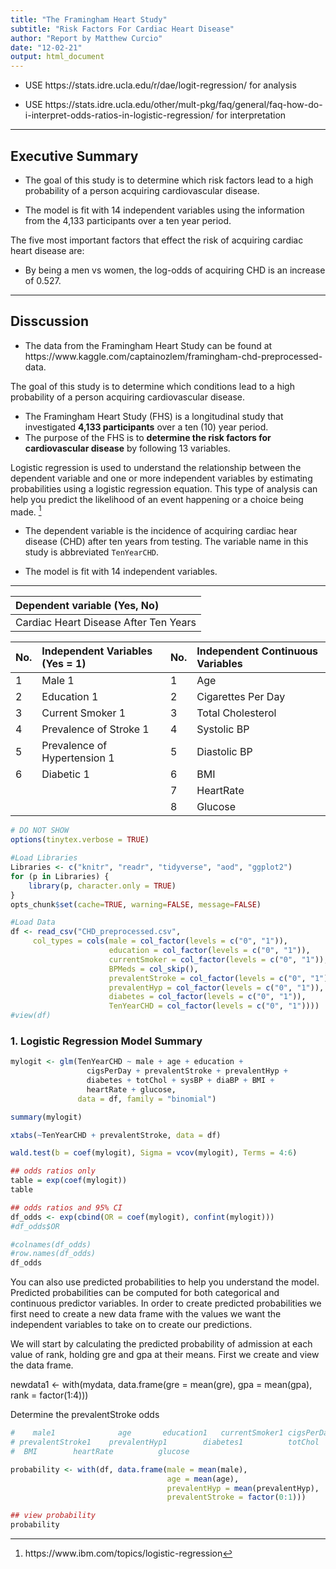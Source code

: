 ```yaml
---
title: "The Framingham Heart Study"
subtitle: "Risk Factors For Cardiac Heart Disease"
author: "Report by Matthew Curcio"
date: "12-02-21"
output: html_document
---
```



- USE https://stats.idre.ucla.edu/r/dae/logit-regression/
for analysis

- USE https://stats.idre.ucla.edu/other/mult-pkg/faq/general/faq-how-do-i-interpret-odds-ratios-in-logistic-regression/
for interpretation

---

## Executive Summary


- The goal of this study is to determine which risk factors lead to a high probability of a person acquiring cardiovascular disease.

- The model is fit with 14 independent variables using the information from the 4,133 participants over a ten year period.

The five most important factors that effect the risk of acquiring cardiac heart disease are:

- By being a men vs women, the log-odds of acquiring CHD is an increase of 0.527. 



--- 

## Disscussion


- The data from the Framingham Heart Study can be found at https://www.kaggle.com/captainozlem/framingham-chd-preprocessed-data.

The goal of this study is to determine which conditions lead to a high probability of a person acquiring cardiovascular disease.

- The Framingham Heart Study (FHS) is a longitudinal study that investigated **4,133 participants** over a ten (10) year period.
- The purpose of the FHS is to **determine the risk factors for cardiovascular disease** by following 13 variables.

Logistic regression is used to understand the relationship between the dependent variable and one or more independent variables by estimating probabilities using a logistic regression equation. This type of analysis can help you predict the likelihood of an event happening or a choice being made. [^2]

[^2]:https://www.ibm.com/topics/logistic-regression


- The dependent variable is the incidence of acquiring cardiac hear disease (CHD) after ten years from testing.  The variable name in this study is abbreviated `TenYearCHD`.

- The model is fit with 14 independent variables.

--- 
| Dependent variable (Yes, No)          | 
| :------------------------------------ | 
| Cardiac Heart Disease After Ten Years | 

| No. | Independent Variables (Yes = 1) | No. | Independent Continuous Variables |
| :-- | :------------------------------ | :-- | :------------------------------- |
| 1   | Male 1                          | 1   | Age                              |
| 2   | Education 1                     | 2   | Cigarettes Per Day               |
| 3   | Current Smoker 1                | 3   | Total Cholesterol                |
| 4   | Prevalence of Stroke 1          | 4   | Systolic BP                      |
| 5   | Prevalence of Hypertension 1    | 5   | Diastolic BP                     |
| 6   | Diabetic 1                      | 6   | BMI                              |
|     |                                 | 7   | HeartRate                        |
|     |                                 | 8   | Glucose                          |


```r
# DO NOT SHOW
options(tinytex.verbose = TRUE)

#Load Libraries
Libraries <- c("knitr", "readr", "tidyverse", "aod", "ggplot2")
for (p in Libraries) { 
    library(p, character.only = TRUE)
}
opts_chunk$set(cache=TRUE, warning=FALSE, message=FALSE)

#Load Data
df <- read_csv("CHD_preprocessed.csv", 
     col_types = cols(male = col_factor(levels = c("0", "1")), 
                      education = col_factor(levels = c("0", "1")),
                      currentSmoker = col_factor(levels = c("0", "1")), 
                      BPMeds = col_skip(), 
                      prevalentStroke = col_factor(levels = c("0", "1")), 
                      prevalentHyp = col_factor(levels = c("0", "1")), 
                      diabetes = col_factor(levels = c("0", "1")), 
                      TenYearCHD = col_factor(levels = c("0", "1"))))
#view(df)
```

### 1. Logistic Regression Model Summary


```r
mylogit <- glm(TenYearCHD ~ male + age + education + 
                 cigsPerDay + prevalentStroke + prevalentHyp + 
                 diabetes + totChol + sysBP + diaBP + BMI +
                 heartRate + glucose,
               data = df, family = "binomial")

summary(mylogit)
```


```r
xtabs(~TenYearCHD + prevalentStroke, data = df)
```





```r
wald.test(b = coef(mylogit), Sigma = vcov(mylogit), Terms = 4:6)
```

```r
## odds ratios only
table = exp(coef(mylogit))
table
```


```r
## odds ratios and 95% CI
df_odds <- exp(cbind(OR = coef(mylogit), confint(mylogit)))
#df_odds$OR

#colnames(df_odds)
#row.names(df_odds)
df_odds
```



You can also use predicted probabilities to help you understand the model. Predicted probabilities can be computed for both categorical and continuous predictor variables. In order to create predicted probabilities we first need to create a new data frame with the values we want the independent variables to take on to create our predictions.

We will start by calculating the predicted probability of admission at each value of rank, holding gre and gpa at their means. First we create and view the data frame.

newdata1 <- with(mydata, data.frame(gre = mean(gre), gpa = mean(gpa), rank = factor(1:4)))

Determine the prevalentStroke odds
```r
#    male1              age       education1   currentSmoker1 cigsPerDay 
# prevalentStroke1    prevalentHyp1        diabetes1          totChol            sysBP
#  BMI        heartRate          glucose

probability <- with(df, data.frame(male = mean(male), 
                                   age = mean(age), 
                                   prevalentHyp = mean(prevalentHyp),
                                   prevalentStroke = factor(0:1)))

## view probability
probability
```














